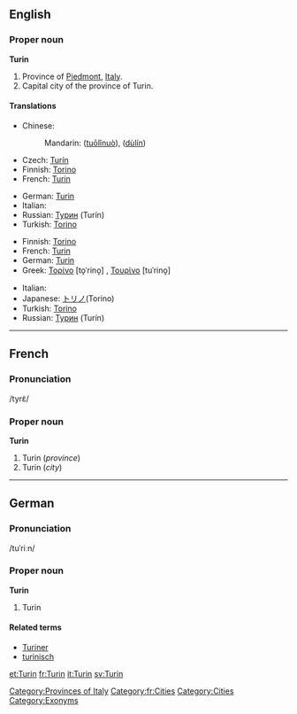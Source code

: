==English==

===Proper noun===
'''Turin'''

# Province of [[Piedmont]], [[Italy]].
# Capital city of the province of Turin.

====Translations====
{{trans-top|province}}
* Chinese:
*: Mandarin: {{zh-ts|托里諾|托里诺}} ([[tuō]][[lǐ]][[nuò]]), {{zh-ts|杜林|杜林}} ([[dù]][[lín]])
* Czech: [[Turín]]
* Finnish: [[Torino#Finnish|Torino]]
* French: [[Turin#French|Turin]]
{{trans-mid}}
* German: [[Turin#German|Turin]]
* Italian: {{t|it|Torino}}
* Russian: [[Турин]] (Turín)
* Turkish: [[Torino]]
{{trans-bottom}}

{{trans-top|city}}
* Finnish: [[Torino#Finnish|Torino]]
* French: [[Turin#French|Turin]]
* German: [[Turin#German|Turin]] {{n}}
* Greek: [[Τορίνο]] [to̞ˈrino̞] {{n}}, [[Τουρίνο]] [tuˈrino̞] {{n}}
{{trans-mid}}
* Italian: {{t|it|Torino|f}}
* Japanese: [[トリノ]](Torino)
* Turkish: [[Torino]]
* Russian: [[Турин]] (Turín) {{m}}
{{trans-bottom}}
[[Category:Provinces of Italy]]
----

==French==

===Pronunciation===
/tyrɛ̃/

===Proper noun===
'''Turin'''

# Turin (''province'')
# Turin (''city'')

[[Category:fr:Cities]]

----

==German==

===Pronunciation===
/tuˈriːn/

===Proper noun===
'''Turin'''

# Turin

====Related terms====
* [[Turiner]]
* [[turinisch]]

[[Category:Cities]]
[[Category:Exonyms]]

[[et:Turin]]
[[fr:Turin]]
[[it:Turin]]
[[sv:Turin]]